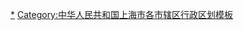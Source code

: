 {{PRC admin/navbox|31/02/30}}<noinclude>
[[Category:崇明区|*]]
[[Category:中华人民共和国上海市各市辖区行政区划模板]]
</noinclude>